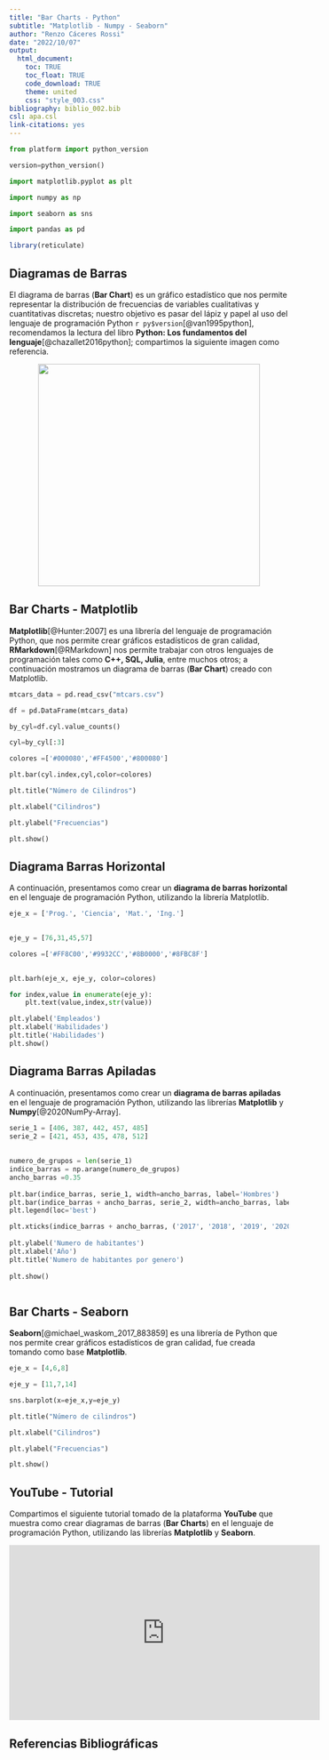 ```yaml
---
title: "Bar Charts - Python"
subtitle: "Matplotlib - Numpy - Seaborn"
author: "Renzo Cáceres Rossi"
date: "2022/10/07"
output:
  html_document:
    toc: TRUE
    toc_float: TRUE
    code_download: TRUE
    theme: united
    css: "style_003.css"
bibliography: biblio_002.bib
csl: apa.csl
link-citations: yes
---
```


<!-- RMarkdown nos permite ejecutar código y librerías de Python -->

```python

from platform import python_version

version=python_version()

import matplotlib.pyplot as plt

import numpy as np

import seaborn as sns

import pandas as pd


```


```r

library(reticulate)

```


<script type="text/javascript" src="links.js"></script>


## Diagramas de Barras 

El diagrama de barras (**Bar Chart**) es un gráfico estadístico que nos permite representar la distribución de frecuencias de variables cualitativas y cuantitativas discretas; nuestro objetivo es pasar del lápiz y papel al uso del lenguaje de programación Python `r py$version`[@van1995python], recomendamos la lectura del libro **Python: Los fundamentos del lenguaje**[@chazallet2016python]; compartimos la siguiente imagen como referencia.


<center>


![](diagrama_barras_amano.jpg){width=400}


</center>


## Bar Charts - Matplotlib

**Matplotlib**[@Hunter:2007] es una librería del lenguaje de programación Python, que nos permite crear gráficos estadísticos de gran calidad, **RMarkdown**[@RMarkdown] nos permite trabajar con otros lenguajes de programación tales como **C++, SQL, Julia**, entre muchos otros; a continuación mostramos un diagrama de barras (**Bar Chart**) creado con Matplotlib.


```python

mtcars_data = pd.read_csv("mtcars.csv")

df = pd.DataFrame(mtcars_data)

by_cyl=df.cyl.value_counts()

cyl=by_cyl[:3]

colores =['#000080','#FF4500','#800080']

plt.bar(cyl.index,cyl,color=colores)

plt.title("Número de Cilindros")

plt.xlabel("Cilindros")

plt.ylabel("Frecuencias")

plt.show()


```


## Diagrama Barras Horizontal

A continuación, presentamos como crear un **diagrama de barras horizontal** en el lenguaje de programación Python, utilizando la librería Matplotlib. 

```python

eje_x = ['Prog.', 'Ciencia', 'Mat.', 'Ing.']
 

eje_y = [76,31,45,57]

colores =['#FF8C00','#9932CC','#8B0000','#8FBC8F']
 

plt.barh(eje_x, eje_y, color=colores)

for index,value in enumerate(eje_y):
    plt.text(value,index,str(value))

plt.ylabel('Empleados')
plt.xlabel('Habilidades')
plt.title('Habilidades')
plt.show()

```


## Diagrama Barras Apiladas


A continuación, presentamos como crear un **diagrama de barras apiladas** en el lenguaje de programación Python, utilizando las librerías **Matplotlib** y **Numpy**[@2020NumPy-Array].


```python

serie_1 = [406, 387, 442, 457, 485]
serie_2 = [421, 453, 435, 478, 512]
 
 
numero_de_grupos = len(serie_1)
indice_barras = np.arange(numero_de_grupos)
ancho_barras =0.35
 
plt.bar(indice_barras, serie_1, width=ancho_barras, label='Hombres')
plt.bar(indice_barras + ancho_barras, serie_2, width=ancho_barras, label='Mujeres')
plt.legend(loc='best')

plt.xticks(indice_barras + ancho_barras, ('2017', '2018', '2019', '2020','2021'))
 
plt.ylabel('Numero de habitantes')
plt.xlabel('Año')
plt.title('Numero de habitantes por genero')
 
plt.show()



```


## Bar Charts - Seaborn

**Seaborn**[@michael_waskom_2017_883859] es una librería de Python que nos permite crear gráficos estadísticos de gran calidad, fue creada tomando como base **Matplotlib**.

```python

eje_x = [4,6,8]

eje_y = [11,7,14]

sns.barplot(x=eje_x,y=eje_y)

plt.title("Número de cilindros")

plt.xlabel("Cilindros")

plt.ylabel("Frecuencias")

plt.show()


```



## YouTube - Tutorial

Compartimos el siguiente tutorial tomado de la plataforma **YouTube** que muestra como crear diagramas de barras (**Bar Charts**) en el lenguaje de programación Python, utilizando las librerías **Matplotlib** y **Seaborn**.

<center>


<iframe width="560" height="315" src="https://www.youtube.com/embed/jPre6LVvr5Q" title="YouTube video player" frameborder="0" allow="accelerometer; autoplay; clipboard-write; encrypted-media; gyroscope; picture-in-picture" allowfullscreen data-external=1></iframe>

</center>


## Referencias Bibliográficas





<div class="tocify-extend-page" data-unique="tocify-extend-page" style="height: 0;"></div>






